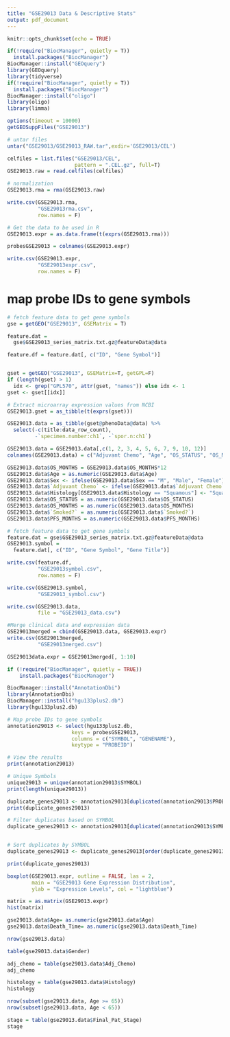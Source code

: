 ```yaml
---
title: "GSE29013 Data & Descriptive Stats"
output: pdf_document
---
```


```r
knitr::opts_chunk$set(echo = TRUE)
```

```r
if(!require("BiocManager", quietly = T))
  install.packages("BiocManager")
BiocManager::install("GEOquery")
library(GEOquery)
library(tidyverse)
if(!require("BiocManager", quietly = T))
  install.packages("BiocManager")
BiocManager::install("oligo")
library(oligo)
library(limma)
```

```r
options(timeout = 10000)
getGEOSuppFiles("GSE29013")

# untar files
untar("GSE29013/GSE29013_RAW.tar",exdir='GSE29013/CEL')

celfiles = list.files("GSE29013/CEL",
                      pattern = ".CEL.gz", full=T)
GSE29013.raw = read.celfiles(celfiles)

# normalization 
GSE29013.rma = rma(GSE29013.raw)

write.csv(GSE29013.rma, 
          "GSE29013rma.csv",
          row.names = F)

# Get the data to be used in R
GSE29013.expr = as.data.frame(t(exprs(GSE29013.rma)))

probesGSE29013 = colnames(GSE29013.expr)

write.csv(GSE29013.expr, 
          "GSE29013expr.csv",
          row.names = F)

```

# map probe IDs to gene symbols
```r
# fetch feature data to get gene symbols
gse = getGEO("GSE29013", GSEMatrix = T)

feature.dat = 
  gse$GSE29013_series_matrix.txt.gz@featureData@data

feature.df = feature.dat[, c("ID", "Gene Symbol")]


gset = getGEO("GSE29013", GSEMatrix=T, getGPL=F)
if (length(gset) > 1) 
  idx <- grep("GPL570", attr(gset, "names")) else idx <- 1
gset <- gset[[idx]]

# Extract microarray expression values from NCBI
GSE29013.gset = as_tibble(t(exprs(gset)))

GSE29013.data = as_tibble(gset@phenoData@data) %>%
  select(-c(title:data_row_count), 
         -`specimen.number:ch1`, -`spor.n:ch1`)

GSE29013.data = GSE29013.data[,c(1, 2, 3, 4, 5, 6, 7, 9, 10, 12)] 
colnames(GSE29013.data) = c("Adjuvant Chemo", "Age", "OS_STATUS", "OS_MONTHS", "Stage",  "Sex", "Histology", "Race", "Smoked?", "PFS_MONTHS")

GSE29013.data$OS_MONTHS = GSE29013.data$OS_MONTHS*12
GSE29013.data$Age = as.numeric(GSE29013.data$Age)
GSE29013.data$Sex <- ifelse(GSE29013.data$Sex == "M", "Male", "Female")
GSE29013.data$`Adjuvant Chemo` <- ifelse(GSE29013.data$`Adjuvant Chemo` == "Yes", 1, 0)
GSE29013.data$Histology[GSE29013.data$Histology == "Squamous"] <- "Squamous Cell Carcinoma"
GSE29013.data$OS_STATUS = as.numeric(GSE29013.data$OS_STATUS)
GSE29013.data$OS_MONTHS = as.numeric(GSE29013.data$OS_MONTHS)
GSE29013.data$`Smoked?` = as.numeric(GSE29013.data$`Smoked?`)
GSE29013.data$PFS_MONTHS = as.numeric(GSE29013.data$PFS_MONTHS)

# fetch feature data to get gene symbols
feature.dat = gse$GSE29013_series_matrix.txt.gz@featureData@data 
GSE29013.symbol = 
  feature.dat[, c("ID", "Gene Symbol", "Gene Title")]
```

```r
write.csv(feature.df, 
          "GSE29013symbol.csv", 
          row.names = F)

write.csv(GSE29013.symbol, 
          "GSE29013_symbol.csv")

write.csv(GSE29013.data, 
          file = "GSE29013_data.csv")
```

```r
#Merge clinical data and expression data
GSE29013merged = cbind(GSE29013.data, GSE29013.expr)
write.csv(GSE29013merged, 
          "GSE29013merged.csv")

GSE29013data.expr = GSE29013merged[, 1:10]
``` 

```r
if (!require("BiocManager", quietly = TRUE))
    install.packages("BiocManager")

BiocManager::install("AnnotationDbi")
library(AnnotationDbi)
BiocManager::install("hgu133plus2.db")
library(hgu133plus2.db)

# Map probe IDs to gene symbols
annotation29013 <- select(hgu133plus2.db,
                     keys = probesGSE29013,
                     columns = c("SYMBOL", "GENENAME"),
                     keytype = "PROBEID")

# View the results
print(annotation29013)

# Unique Symbols
unique29013 = unique(annotation29013$SYMBOL)
print(length(unique29013))

duplicate_genes29013 <- annotation29013[duplicated(annotation29013$PROBEID), ]
print(duplicate_genes29013)

# Filter duplicates based on SYMBOL
duplicate_genes29013 <- annotation29013[duplicated(annotation29013$SYMBOL) | duplicated(annotation29013$SYMBOL, fromLast = TRUE), ]


# Sort duplicates by SYMBOL
duplicate_genes29013 <- duplicate_genes29013[order(duplicate_genes29013$SYMBOL), ]

print(duplicate_genes29013)
```

```r
boxplot(GSE29013.expr, outline = FALSE, las = 2,
        main = "GSE29013 Gene Expression Distribution",
        ylab = "Expression Levels", col = "lightblue")

matrix = as.matrix(GSE29013.expr)
hist(matrix)

```


```r
gse29013.data$Age= as.numeric(gse29013.data$Age)
gse29013.data$Death_Time= as.numeric(gse29013.data$Death_Time)
```

```r
nrow(gse29013.data)

table(gse29013.data$Gender)

adj_chemo = table(gse29013.data$Adj_Chemo)
adj_chemo

histology = table(gse29013.data$Histology)
histology

nrow(subset(gse29013.data, Age >= 65))
nrow(subset(gse29013.data, Age < 65))

stage = table(gse29013.data$Final_Pat_Stage)
stage
```





